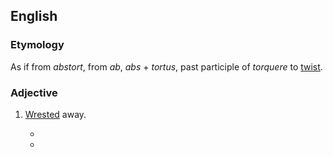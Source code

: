 ==English==

===Etymology===
As if from ''abstort'', from {{uder|en|la|-}} ''ab'', ''abs'' + ''tortus'', past participle of ''torquere'' to [[twist]].

===Adjective===
{{en-adj}}

# {{lb|en|obsolete|rare}} [[wrested|Wrested]] away.
#* {{quote-book|en|title=The Alpha, or first principle of the human mind|year=1855|passage=He has '''abstorted''' the Lightning from the clouds|author=Edward Nichols Dennys}}
#* {{quote-book|en|passage=by adopting a pure normal regimen, which strikes at the root of all quackery and causes it to die a sudden and '''abstorted''' death.|year=1850|title=American Vegetarian & Health Journal}}